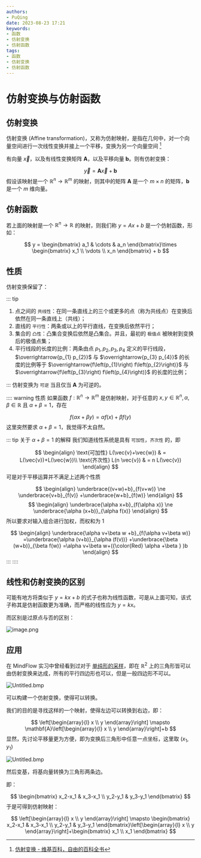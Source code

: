 ```yaml
---
authors:
- PuQing
date: 2023-08-23 17:21
keywords:
- 函数
- 仿射变换
- 仿射函数
tags:
- 函数
- 仿射变换
- 仿射函数
---
```

# 仿射变换与仿射函数

## 仿射变换

仿射变换 (Affine transformation)，又称为仿射映射，是指在几何中，对一个向量空间进行一次线性变换并接上一个平移，变换为另一个向量空间 [^1]

有向量 $\vec{x}$，以及有线性变换矩阵 $\mathbf{A}$，以及平移向量 $\mathbf{b}$。则有仿射变换：

$$
\vec{y} = \mathbf{A}\vec{x}+\mathbf{b}
$$
假设该映射是一个 $\mathbb{R}^n \to \mathbb{R}^m$ 的映射，则其中的矩阵 $\mathbf{A}$ 是一个 $m\times n$ 的矩阵，$\mathbf{b}$ 是一个 $m$ 维向量。


<!--truncate-->
## 仿射函数

若上面的映射是一个 $\mathbb{R}^n \to \mathbb{R}$ 的映射，则我们称 $y=Ax+b$ 是一个仿射函数，形如：

$$
y = \begin{bmatrix}
a_1  & \cdots  & a_n
\end{bmatrix}\times \begin{bmatrix}
x_1 \\
\vdots  \\
x_n
\end{bmatrix} + b
$$
## 性质

仿射变换保留了：

::: tip

1. 点之间的 `共线性`：在同一条直线上的三个或更多的点（称为共线点）在变换后依然在同一条直线上（共线）；
2. 直线的 `平行性`：两条或以上的平行直线，在变换后依然平行；
3. 集合的 `凸性`：凸集合变换后依然是凸集合。并且，最初的 `极值点` 被映射到变换后的极值点集；
4. 平行线段的长度的比例：两条由点 $p_{1},p_{2},p_{3},p_{4}$ 定义的平行线段，$\overrightarrow{p_{1} p_{2}}$ 与 $\overrightarrow{p_{3} p_{4}}$ 的长度的比例等于 $\overrightarrow{f\left(p_{1}\right) f\left(p_{2}\right)}$ 与 $\overrightarrow{f\left(p_{3}\right) f\left(p_{4}\right)}$ 的长度的比例；

:::
仿射变换为 `可逆` 当且仅当 $\mathbf{A}$ 为可逆的。

:::: warning 性质
如果函数 $f:\mathbb{R}^n \to \mathbb{R}^m$ 是仿射映射，对于任意的 $x,y \in \mathbb{R}^n, \alpha,\beta\in \mathbb{R}$ 且 $\alpha+\beta=1$，存在

$$
f(\alpha x+\beta y)=\alpha f(x)+\beta f(y)
$$
这里突然要求 $\alpha+\beta=1$，我觉得不太自然。

::: tip 关于 $\alpha+\beta=1$ 的解释
我们知道线性系统是具有 `可加性`，`齐次性` 的，即

$$
\begin{align}
\text{可加性}  L(\vec{v}+\vec{w}) & = L(\vec{v})+L(\vec{w})\\  
\text{齐次性}  L(n \vec{v}) & = n L(\vec{v}) 
\end{align}
$$
可是对于平移运算并不满足上述两个性质

$$
\begin{align}
\underbrace{(v+w)+b}_{f(v+w)} \ne \underbrace{v+b}_{f(v)} +\underbrace{w+b}_{f(w)}
\end{align}
$$
$$
\begin{align}
\underbrace{\alpha x+b}_{f(\alpha x)} \ne  \underbrace{\alpha (x+b)}_{\alpha f(x)} 
\end{align}
$$
所以要求对输入组合进行加权，而权和为 1

$$
\begin{align}
\underbrace{\alpha v+\beta w +b}_{f(\alpha v+\beta w)} =\underbrace{\alpha (v+b)}_{\alpha (f(v))} +\underbrace{\beta (w+b)}_{\beta f(w)} =\alpha v+\beta w+({\color{Red} \alpha +\beta } )b
\end{align}
$$
:::
::::
## 线性和仿射变换的区别

可能有地方将类似于 $y=kx+b$ 的式子也称为<Highlight>线性函数</Highlight>，可是从上面可知，该式子称其是仿射函数更为准确，而严格的线性应为 $y=kx$。

而区别是过原点与否的区别：

![image.png](https://images.puqing.work/2023/08/24/64e6d1a02d005.png)

## 应用

在 MindFlow 实习中曾经看到过对于 [单纯形的采样](https://gitee.com/mindspore/mindscience/blob/master/MindFlow/mindflow/geometry/shapes/simplex.py#L89-96)，即在 $\mathbb{R}^2$ 上的三角形皆可以由仿射变换来达成，所有的平行四边形也可以，但是一般四边形不可以。

![Untitled.bmp](https://images.puqing.work/2023/08/24/64e6d3afbfa2d.bmp)

可以构建一个仿射变换，使得可以转换。

我们的目的是寻找这样的一个映射，使得左边可以转换到右边，即：

$$
\left[\begin{array}{l}
x \\
y
\end{array}\right] \mapsto \mathbf{A}\left[\begin{array}{l}
x \\
y
\end{array}\right]+b
$$
显然，先讨论平移量更为方便，即为变换后三角形中任意一点坐标，这里取 $(x_{1},y_{1})$

![Untitled.bmp](https://images.puqing.work/2023/08/24/64e6d55d5bc63.bmp)

然后变基，将基向量转换为三角形两条边。

即：

$$
\begin{bmatrix}
x_2-x_1  & x_3-x_1 \\
y_2-y_1  & y_3-y_1
\end{bmatrix}
$$
于是可得到仿射映射：

$$
\left[\begin{array}{l}
x \\
y
\end{array}\right] \mapsto \begin{bmatrix}
x_2-x_1 & x_3-x_1  \\
y_2-y_1 & y_3-y_1
\end{bmatrix}\left[\begin{array}{l}
x \\
y
\end{array}\right]+\begin{bmatrix}
x_1 \\
x_1
\end{bmatrix}
$$
[^1]:[仿射变换 - 维基百科，自由的百科全书](https://zh.wikipedia.org/zh-hans/%E4%BB%BF%E5%B0%84%E5%8F%98%E6%8D%A2)
